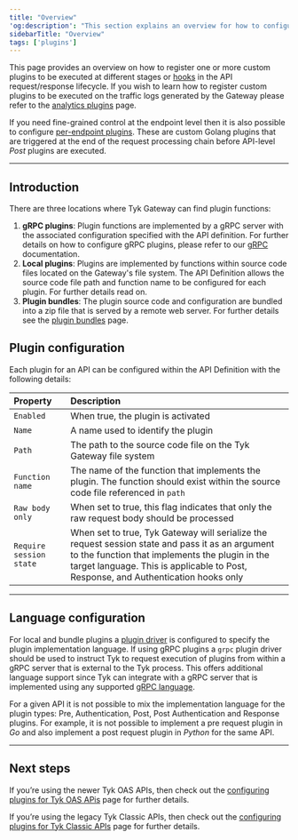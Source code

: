 ```yaml
---
title: "Overview"
'og:description': "This section explains an overview for how to configure plugins for APIs"
sidebarTitle: "Overview"
tags: ['plugins']
---
```


This page provides an overview on how to register one or more custom plugins to be executed at different stages or [hooks](/5.5/plugins/plugin-types/plugintypes#plugin-and-hook-types) in the API request/response lifecycle. If you wish to learn how to register custom plugins to be executed on the traffic logs generated by the Gateway please refer to the [analytics plugins](/5.5/plugins/plugin-types/analytics-plugins) page. 

If you need fine-grained control at the endpoint level then it is also possible to configure [per-endpoint plugins](/5.5/product-stack/tyk-gateway/middleware/endpoint-plugin). These are custom Golang plugins that are triggered at the end of the request processing chain before API-level *Post* plugins are executed.

---

## Introduction

There are three locations where Tyk Gateway can find plugin functions:

1. **gRPC plugins**: Plugin functions are implemented by a gRPC server with the associated configuration specified with the API definition. For further details on how to configure gRPC plugins, please refer to our [gRPC](/5.5/plugins/supported-languages/rich-plugins/grpc) documentation.
2. **Local plugins**: Plugins are implemented by functions within source code files located on the Gateway's file system. The API Definition allows the source code file path and function name to be configured for each plugin. For further details read on.
3. **Plugin bundles**: The plugin source code and configuration are bundled into a zip file that is served by a remote web server. For further details see the [plugin bundles](/5.5/plugins/how-to-serve-plugins/plugin-bundles) page.

## Plugin configuration

Each plugin for an API can be configured within the API Definition with the following details:

| Property | Description |
| :------- | :------------- |
| `Enabled` | When true, the plugin is activated |
| `Name` | A name used to identify the plugin |
| `Path` | The path to the source code file on the Tyk Gateway file system |
| `Function name` | The name of the function that implements the plugin. The function should exist within the source code file referenced in `path` |
| `Raw body only` | When set to true, this flag indicates that only the raw request body should be processed |
| `Require session state`| When set to true, Tyk Gateway will serialize the request session state and pass it as an argument to the function that implements the plugin in the target language. This is applicable to Post, Response, and Authentication hooks only |

---

## Language configuration

For local and bundle plugins a [plugin driver](/5.5/plugins/supported-languages#plugin-driver-names) is configured to specify the plugin implementation language. If using gRPC plugins a `grpc` plugin driver should be used to instruct Tyk to request execution of plugins from within a gRPC server that is external to the Tyk process. This offers additional language support since Tyk can integrate with a gRPC server that is implemented using any supported [gRPC language](https://grpc.io/docs/).

For a given API it is not possible to mix the implementation language for the plugin types: Pre, Authentication, Post, Post Authentication and Response plugins. For example, it is not possible to implement a pre request plugin in *Go* and also implement a post request plugin in *Python* for the same API.

---

## Next steps

If you’re using the newer Tyk OAS APIs, then check out the [configuring plugins for Tyk OAS APis](/5.5/product-stack/tyk-gateway/advanced-configurations/plugins/api-config/oas) page for further details.

If you’re using the legacy Tyk Classic APIs, then check out the [configuring plugins for Tyk Classic APIs](/5.5/product-stack/tyk-gateway/advanced-configurations/plugins/api-config/classic) page for further details.
